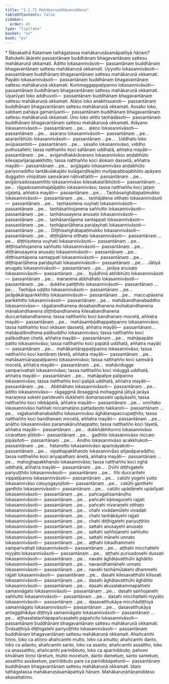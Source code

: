 ```yaml
---
title: "1.1.71 Mahākaruṇāñāṇaniddesa"
tableOfContents: false
sidebar:
  order: 45
type: "tipitaka"
basket: "su"
book: "ps"
---
```



<DynamicBreadcrumb />

<Paragraph type="center" book="ps">
* Ñāṇakathā
</Paragraph>


<Division number="117" book="ps" bookNo="26" page="121">

<Paragraph number="681" book="ps">
Katamaṃ <Emphasis>tathāgatassa mahākaruṇāsamāpattiyā ñāṇaṃ?</Emphasis> Bahukehi ākārehi passantānaṃ buddhānaṃ bhagavantānaṃ sattesu mahākaruṇā okkamati. Āditto lokasannivāsoti—  passantānaṃ buddhānaṃ bhagavantānaṃ sattesu mahākaruṇā okkamati. Uyyutto lokasannivāsoti—  passantānaṃ buddhānaṃ bhagavantānaṃ sattesu mahākaruṇā okkamati. Payāto lokasannivāsoti—  passantānaṃ buddhānaṃ bhagavantānaṃ sattesu mahākaruṇā okkamati. Kummaggappaṭipanno lokasannivāsoti—  passantānaṃ buddhānaṃ bhagavantānaṃ sattesu mahākaruṇā okkamati. Upanīyati loko addhuvoti—  passantānaṃ buddhānaṃ bhagavantānaṃ sattesu mahākaruṇā okkamati. Atāṇo loko anabhissaroti—  passantānaṃ buddhānaṃ bhagavantānaṃ sattesu mahākaruṇā okkamati. Assako loko, sabbaṃ pahāya gamanīyanti—  passantānaṃ buddhānaṃ bhagavantānaṃ sattesu mahākaruṇā okkamati. Ūno loko atitto taṇhādāsoti—  passantānaṃ buddhānaṃ bhagavantānaṃ sattesu mahākaruṇā okkamati. Atāyano lokasannivāsoti—  passantānaṃ …pe…  aleṇo lokasannivāsoti—  passantānaṃ …pe…  asaraṇo lokasannivāsoti—  passantānaṃ …pe…  asaraṇībhūto lokasannivāsoti—  passantānaṃ …pe… .
</Paragraph>

<Paragraph number="682" book="ps">
Uddhato loko avūpasantoti—  passantānaṃ …pe…  sasallo lokasannivāso, viddho puthusallehi; tassa natthañño koci sallānaṃ uddhatā, aññatra mayāti—  passantānaṃ …pe…  avijjandhakārāvaraṇo lokasannivāso aṇḍabhūto kilesapañjarapakkhitto; tassa natthañño koci ālokaṃ dassetā, aññatra mayāti—  passantānaṃ …pe…  avijjāgato lokasannivāso aṇḍabhūto pariyonaddho tantākulakajāto kulāgaṇḍikajāto muñjapabbajabhūto apāyaṃ duggatiṃ vinipātaṃ saṃsāraṃ nātivattatīti—  passantānaṃ …pe…  avijjāvisadosasaṃlitto lokasannivāso kilesakalalībhūtoti—  passantānaṃ …pe…  rāgadosamohajaṭājaṭito lokasannivāso; tassa natthañño koci jaṭaṃ vijaṭetā, aññatra mayāti—  passantānaṃ …pe… .
</Paragraph>

<Paragraph number="683" book="ps">
Taṇhāsaṅghāṭapaṭimukko lokasannivāsoti—  passantānaṃ …pe…  taṇhājālena otthaṭo lokasannivāsoti—  passantānaṃ …pe…  taṇhāsotena vuyhati lokasannivāsoti—  passantānaṃ …pe…  taṇhāsaññojanena saññutto lokasannivāsoti—  passantānaṃ …pe…  taṇhānusayena anusaṭo lokasannivāsoti—  passantānaṃ …pe…  taṇhāsantāpena santappati lokasannivāsoti—  passantānaṃ …pe…  taṇhāpariḷāhena pariḍayhati lokasannivāsoti—  passantānaṃ …pe… .
</Paragraph>

<Paragraph number="684" book="ps">
Diṭṭhisaṅghāṭapaṭimukko lokasannivāsoti—  passantānaṃ …pe…  diṭṭhijālena otthaṭo lokasannivāsoti—  passantānaṃ …pe…  diṭṭhisotena vuyhati lokasannivāsoti—  passantānaṃ …pe…  diṭṭhisaññojanena saññutto lokasannivāsoti—  passantānaṃ …pe…  diṭṭhānusayena anusaṭo lokasannivāsoti—  passantānaṃ …pe…  diṭṭhisantāpena santappati lokasannivāsoti—  passantānaṃ …pe…  diṭṭhipariḷāhena pariḍayhati lokasannivāsoti—  passantānaṃ …pe… .
</Paragraph>

<Paragraph number="685" book="ps">
Jātiyā anugato lokasannivāsoti—  passantānaṃ …pe…  jarāya anusaṭo lokasannivāsoti—  passantānaṃ …pe…  byādhinā abhibhūto lokasannivāsoti—  passantānaṃ …pe…  maraṇena abbhāhato lokasannivāsoti—  passantānaṃ …pe…  dukkhe patiṭṭhito lokasannivāsoti—  passantānaṃ …pe… .
</Paragraph>

<Paragraph number="686" book="ps">
Taṇhāya uḍḍito lokasannivāsoti—  passantānaṃ …pe…  jarāpākāraparikkhitto lokasannivāsoti—  passantānaṃ …pe…  maccupāsena parikkhitto lokasannivāsoti—  passantānaṃ …pe…  mahābandhanabaddho lokasannivāso—  rāgabandhanena dosabandhanena mohabandhanena mānabandhanena diṭṭhibandhanena kilesabandhanena duccaritabandhanena; tassa natthañño koci bandhanaṃ mocetā, aññatra mayāti—  passantānaṃ …pe…  mahāsambādhappaṭipanno lokasannivāso; tassa natthañño koci okāsaṃ dassetā, aññatra mayāti—  passantānaṃ…  mahāpalibodhena palibuddho lokasannivāso; tassa natthañño koci palibodhaṃ chetā, aññatra mayāti—  passantānaṃ …pe…  mahāpapāte patito lokasannivāso; tassa natthañño koci papātā uddhatā, aññatra mayāti—  passantānaṃ …pe…  mahākantārappaṭipanno lokasannivāso; tassa natthañño koci kantāraṃ tāretā, aññatra mayāti—  passantānaṃ …pe…  mahāsaṃsārappaṭipanno lokasannivāso; tassa natthañño koci saṃsārā mocetā, aññatra mayāti—  passantānaṃ …pe…  mahāvidugge samparivattati lokasannivāso; tassa natthañño koci viduggā uddhatā, aññatra mayāti—  passantānaṃ …pe…  mahāpalipe palipanno lokasannivāso; tassa natthañño koci palipā uddhatā, aññatra mayāti—  passantānaṃ …pe… .
</Paragraph>

<Paragraph number="687" book="ps">
Abbhāhato lokasannivāsoti—  passantānaṃ …pe…  āditto lokasannivāso—  rāgagginā dosagginā mohagginā jātiyā jarāya maraṇena sokehi paridevehi dukkhehi domanassehi upāyāsehi; tassa natthañño koci nibbāpetā, aññatra mayāti—  passantānaṃ …pe…  unnītako lokasannivāso haññati niccamatāṇo pattadaṇḍo takkaroti—  passantānaṃ …pe…  vajjabandhanabaddho lokasannivāso āghātanapaccupaṭṭhito; tassa natthañño koci bandhanaṃ mocetā, aññatra mayāti—  passantānaṃ …pe…  anātho lokasannivāso paramakāruññappatto; tassa natthañño koci tāyetā, aññatra mayāti—  passantānaṃ …pe…  dukkhābhitunno lokasannivāso cirarattaṃ pīḷitoti—  passantānaṃ …pe…  gadhito lokasannivāso niccaṃ pipāsitoti—  passantānaṃ …pe… .
</Paragraph>

<Paragraph number="688" book="ps">
Andho lokasannivāso acakkhukoti—  passantānaṃ …pe…  hatanetto lokasannivāso apariṇāyakoti—  passantānaṃ …pe…  vipathapakkhando lokasannivāso añjasāparaddho; tassa natthañño koci ariyapathaṃ ānetā, aññatra mayāti—  passantānaṃ …pe…  mahoghapakkhando lokasannivāso; tassa natthañño koci oghā uddhatā, aññatra mayāti—  passantānaṃ …pe… .
</Paragraph>

</Division>
<Division number="118" book="ps" bookNo="26" page="124">

<Paragraph number="689" book="ps">
Dvīhi diṭṭhigatehi pariyuṭṭhito lokasannivāsoti—  passantānaṃ …pe…  tīhi duccaritehi vippaṭipanno lokasannivāsoti—  passantānaṃ …pe…  catūhi yogehi yutto lokasannivāso catuyogayojitoti—  passantānaṃ …pe…  catūhi ganthehi ganthito lokasannivāsoti—  passantānaṃ …pe…  catūhi upādānehi upādīyati lokasannivāsoti—  passantānaṃ …pe…  pañcagatisamāruḷho lokasannivāsoti—  passantānaṃ …pe…  pañcahi kāmaguṇehi rajjati lokasannivāsoti—  passantānaṃ …pe…  pañcahi nīvaraṇehi otthaṭo lokasannivāsoti—  passantānaṃ …pe…  chahi vivādamūlehi vivadati lokasannivāsoti—  passantānaṃ …pe…  chahi taṇhākāyehi rajjati lokasannivāsoti—  passantānaṃ …pe…  chahi diṭṭhigatehi pariyuṭṭhito lokasannivāsoti—  passantānaṃ …pe…  sattahi anusayehi anusaṭo lokasannivāsoti—  passantānaṃ …pe…  sattahi saññojanehi saññutto lokasannivāsoti—  passantānaṃ …pe…  sattahi mānehi unnato lokasannivāsoti—  passantānaṃ …pe…  aṭṭhahi lokadhammehi samparivattati lokasannivāsoti—  passantānaṃ …pe…  aṭṭhahi micchattehi niyyāto lokasannivāsoti—  passantānaṃ …pe…  aṭṭhahi purisadosehi dussati lokasannivāsoti—  passantānaṃ …pe…  navahi āghātavatthūhi āghātito lokasannivāsoti—  passantānaṃ …pe…  navavidhamānehi unnato lokasannivāsoti—  passantānaṃ …pe…  navahi taṇhāmūlakehi dhammehi rajjati lokasannivāsoti—  passantānaṃ …pe…  dasahi kilesavatthūhi kilissati lokasannivāsoti—  passantānaṃ …pe…  dasahi āghātavatthūhi āghātito lokasannivāsoti—  passantānaṃ …pe…  dasahi akusalakammapathehi samannāgato lokasannivāsoti—  passantānaṃ …pe…  dasahi saññojanehi saññutto lokasannivāsoti—  passantānaṃ …pe…  dasahi micchattehi niyyāto lokasannivāsoti—  passantānaṃ …pe…  dasavatthukāya micchādiṭṭhiyā samannāgato lokasannivāsoti—  passantānaṃ …pe…  dasavatthukāya antaggāhikāya diṭṭhiyā samannāgato lokasannivāsoti—  passantānaṃ …pe…  aṭṭhasatataṇhāpapañcasatehi papañcito lokasannivāsoti—  passantānaṃ buddhānaṃ bhagavantānaṃ sattesu mahākaruṇā okkamati. Dvāsaṭṭhiyā diṭṭhigatehi pariyuṭṭhito lokasannivāsoti—  passantānaṃ buddhānaṃ bhagavantānaṃ sattesu mahākaruṇā okkamati.
</Paragraph>

<Paragraph number="690" book="ps">
Ahañcamhi tiṇṇo, loko ca atiṇṇo ahañcamhi mutto, loko ca amutto; ahañcamhi danto, loko ca adanto; ahañcamhi santo, loko ca asanto; ahañcamhi assattho, loko ca anassattho; ahañcamhi parinibbuto, loko ca aparinibbuto; pahomi khvāhaṃ tiṇṇo tāretuṃ, mutto mocetuṃ, danto dametuṃ, santo sametuṃ, assattho assāsetuṃ, parinibbuto pare ca parinibbāpetunti—  passantānaṃ buddhānaṃ bhagavantānaṃ sattesu mahākaruṇā okkamati. Idaṃ tathāgatassa mahākaruṇāsamāpattiyā ñāṇaṃ.

</Paragraph>
</Division>

<Paragraph number="691" type="center" book="ps">
Mahākaruṇāñāṇaniddeso ekasattatimo.
</Paragraph>